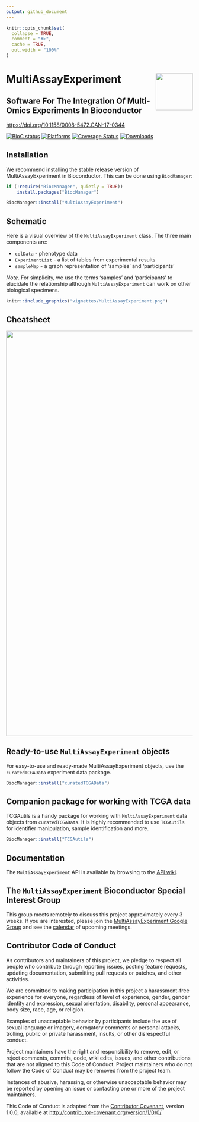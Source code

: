 ```yaml
---
output: github_document
---
```


<!-- README.md is generated from README.Rmd. Please edit that file -->

```r
knitr::opts_chunk$set(
  collapse = TRUE,
  comment = "#>",
  cache = TRUE,
  out.width = "100%"
)
```

# MultiAssayExperiment <a href='https://waldronlab.io/MultiAssayExperiment'><img src='https://raw.githubusercontent.com/Bioconductor/BiocStickers/master/MultiAssayExperiment/MultiAssayExperiment.png' align="right" height="100" /></a>

## Software For The Integration Of Multi-Omics Experiments In Bioconductor

<https://doi.org/10.1158/0008-5472.CAN-17-0344>

<!-- badges: start -->
[![BioC status](http://www.bioconductor.org/shields/build/release/bioc/MultiAssayExperiment.svg)](https://bioconductor.org/checkResults/release/bioc-LATEST/MultiAssayExperiment)
[![Platforms](http://www.bioconductor.org/shields/availability/release/MultiAssayExperiment.svg)](https://www.bioconductor.org/packages/release/bioc/html/MultiAssayExperiment.html#archives)
[![Coverage Status](https://codecov.io/github/waldronlab/MultiAssayExperiment/coverage.svg?branch=devel)](https://codecov.io/github/waldronlab/MultiAssayExperiment?branch=devel)
[![Downloads](http://www.bioconductor.org/shields/downloads/release/MultiAssayExperiment.svg)](https://bioconductor.org/packages/stats/bioc/MultiAssayExperiment)
<!-- badges: end -->

## Installation

We recommend installing the stable release version of MultiAssayExperiment in
Bioconductor. This can be done using `BiocManager`:

```r
if (!require("BiocManager", quietly = TRUE))
    install.packages("BiocManager")

BiocManager::install("MultiAssayExperiment")
```

## Schematic

Here is a visual overview of the `MultiAssayExperiment` class.
The three main components are:

* `colData` - phenotype data
* `ExperimentList` - a list of tables from experimental results
* `sampleMap` - a graph representation of 'samples' and 'participants'

_Note_. For simplicity, we use the terms 'samples' and 'participants' to
elucidate the relationship although `MultiAssayExperiment` can work on other
biological specimens.

```r
knitr::include_graphics("vignettes/MultiAssayExperiment.png")
```

## Cheatsheet

<a href="https://github.com/waldronlab/cheatsheets/blob/main/MultiAssayExperiment_QuickRef.pdf"><img src="https://raw.githubusercontent.com/waldronlab/cheatsheets/main/pngs/MultiAssayExperiment_QuickRef.png" width="989" height="1091"/></a>

## Ready-to-use `MultiAssayExperiment` objects

For easy-to-use and ready-made MultiAssayExperiment objects, use the
`curatedTCGAData` experiment data package.

```r
BiocManager::install("curatedTCGAData")
```

## Companion package for working with TCGA data

TCGAutils is a handy package for working with `MultiAssayExperiment` data
objects from `curatedTCGAData`. It is highly recommended to use `TCGAutils` for
identifier manipulation, sample identification and more.

```r
BiocManager::install("TCGAutils")
```

## Documentation

The `MultiAssayExperiment` API is available by browsing to the
[API wiki](https://github.com/waldronlab/MultiAssayExperiment/wiki/MultiAssayExperiment-API).

## The `MultiAssayExperiment` Bioconductor Special Interest Group

This group meets remotely to discuss this project approximately every 3 weeks.
If you are interested, please join the
[MultiAssayExperiment Google Group](https://groups.google.com/forum/#!forum/biocmultiassay)
and see the
[calendar](https://www.google.com/calendar/embed?src=9ar0qc8mpkv6b9intgmdcdf0ss%40group.calendar.google.com&ctz=America/New_York)
of upcoming meetings.

## Contributor Code of Conduct

As contributors and maintainers of this project, we pledge to respect
all people who contribute through reporting issues, posting feature
requests, updating documentation, submitting pull requests or patches,
and other activities.

We are committed to making participation in this project a
harassment-free experience for everyone, regardless of level of
experience, gender, gender identity and expression, sexual
orientation, disability, personal appearance, body size, race, age, or
religion.

Examples of unacceptable behavior by participants include the use of
sexual language or imagery, derogatory comments or personal attacks,
trolling, public or private harassment, insults, or other
disrespectful conduct.

Project maintainers have the right and responsibility to remove, edit,
or reject comments, commits, code, wiki edits, issues, and other
contributions that are not aligned to this Code of Conduct. Project
maintainers who do not follow the Code of Conduct may be removed from
the project team.

Instances of abusive, harassing, or otherwise unacceptable behavior
may be reported by opening an issue or contacting one or more of the
project maintainers.

This Code of Conduct is adapted from the [Contributor
Covenant](http://contributor-covenant.org), version 1.0.0, available
at
[http://contributor-covenant.org/version/1/0/0/](http://contributor-covenant.org/version/1/0/0/)
